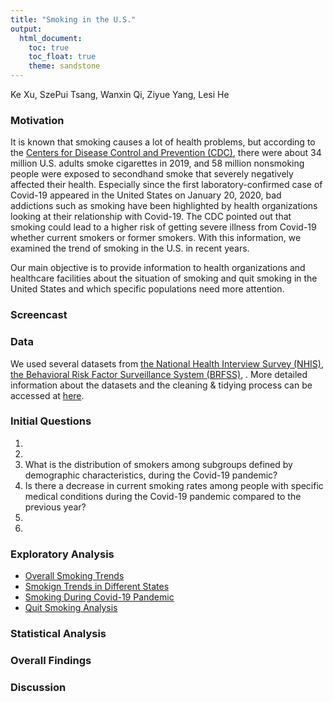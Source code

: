 ```yaml
---
title: "Smoking in the U.S."
output: 
  html_document:
    toc: true
    toc_float: true
    theme: sandstone
---
```


Ke Xu, SzePui Tsang, Wanxin Qi, Ziyue Yang, Lesi He

### Motivation

It is known that smoking causes a lot of health problems, but according to the [Centers for Disease Control and Prevention (CDC)](https://www.cdc.gov/tobacco/about/osh/index.htm), there were about 34 million U.S. adults smoke cigarettes in 2019, and 58 million nonsmoking people were exposed to secondhand smoke that severely negatively affected their health. Especially since the first laboratory-confirmed case of Covid-19 appeared in the United States on January 20, 2020, bad addictions such as smoking have been highlighted by health organizations looking at their relationship with Covid-19. The CDC pointed out that smoking could lead to a higher risk of getting severe illness from Covid-19 whether current smokers or former smokers. With this information, we examined the trend of smoking in the U.S. in recent years.

Our main objective is to provide information to health organizations and healthcare facilities about the situation of smoking and quit smoking in the United States and which specific populations need more attention.

### Screencast


### Data

We used several datasets from [the National Health Interview Survey (NHIS)](https://www.cdc.gov/nchs/nhis/index.htm), [the Behavioral Risk Factor Surveillance System (BRFSS)](https://www.cdc.gov/brfss/index.html), . More detailed information about the datasets and the cleaning & tidying process can be accessed at [here](data.html).

### Initial Questions

1. 
2. 
3. What is the distribution of smokers among subgroups defined by demographic characteristics, during the Covid-19 pandemic?
4. Is there a decrease in current smoking rates among people with specific medical conditions during the Covid-19 pandemic compared to the previous year?
5. 
6. 

### Exploratory Analysis

* [Overall Smoking Trends](part-1-.html)
* [Smokign Trends in Different States](part1_brfss.html)
* [Smoking During Covid-19 Pandemic](smoking_and_covid19.html)
* [Quit Smoking Analysis](quit_smoke.html)

### Statistical Analysis



### Overall Findings


### Discussion





